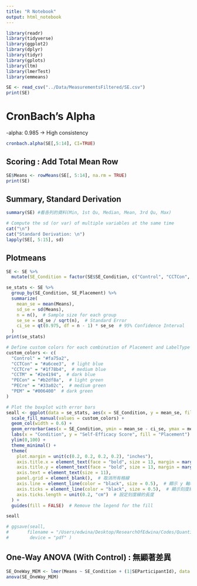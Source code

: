 ```yaml
---
title: "R Notebook"
output: html_notebook
---
```


```r
library(readr)
library(tidyverse)
library(ggplot2)
library(dplyr)
library(tidyr)
library(gplots)
library(ltm)
library(lmerTest)
library(emmeans)
```

```r
SE <- read_csv("../Data/MeasurementsFiltered/SE.csv")
print(SE) 
```

# CronBach's Alpha
-alpha: 0.985 -> High consistency

```r
cronbach.alpha(SE[,5:14], CI=TRUE)
```


## Scoring : Add Total Mean Row

```r
SE$Means <- rowMeans(SE[, 5:14], na.rm = TRUE)
print(SE)
```

## Summary, Standard Derivation

```r
summary(SE) #看各列的資料(Min, 1st Qu, Median, Mean, 3rd Qu, Max)

# Compute the sd (or var) of multiple variables at the same time
cat("\n")
cat("Standard Derivation: \n")
lapply(SE[, 5:15], sd)
```

## Plotmeans

```r
SE <- SE %>%
  mutate(SE_Condition = factor(SE$SE_Condition, c("Control", "CCTCon", "CCTCre", "CCTM", "PECon", "PECre", "PEM")))

se_stats <- SE %>%
  group_by(SE_Condition, SE_Placement) %>%
  summarize(
    mean_se = mean(Means),
    sd_se = sd(Means),
    n = n(),  # Sample size for each group
    se_se = sd_se / sqrt(n),  # Standard Error
    ci_se = qt(0.975, df = n - 1) * se_se  # 95% Confidence Interval
  )
print(se_stats)

# Define custom colors for each combination of Placement and LabelType
custom_colors <- c(
  "Control" = "#fa75a2",
  "CCTCon" = "#a6cee3",  # light blue
  "CCTCre" = "#1f78b4",  # medium blue
  "CCTM" = "#2e4194",  # dark blue
  "PECon" = "#b2df8a",  # light green
  "PECre" = "#33a02c",  # medium green
  "PEM" = "#006400"  # dark green
)

# Plot the boxplot with error bars
seall <- ggplot(data = se_stats, aes(x = SE_Condition, y = mean_se, fill = SE_Condition)) + 
  scale_fill_manual(values = custom_colors) + 
  geom_col(width = 0.6) +
  geom_errorbar(aes(x = SE_Condition, ymin = mean_se - ci_se, ymax = mean_se + ci_se), width = 0.3, color = "black") +
  labs(x = "Condition", y = "Self-Efficacy Score", fill = "Placement") +
  ylim(0,100) +
  theme_minimal() +
  theme(
    plot.margin = unit(c(0.2, 0.2, 0.2, 0.2), "inches"),
    axis.title.x = element_text(face = "bold", size = 13, margin = margin(t = 15)),
    axis.title.y = element_text(face = "bold", size = 13, margin = margin(r = 15)),
    axis.text = element_text(size = 11),
    panel.grid = element_blank(),  # 取消所有格線
    axis.line = element_line(color = "black", size = 0.5),  # 顯示 y 軸和 x 軸線
    axis.ticks = element_line(color = "black", size = 0.5),  # 顯示刻度線
    axis.ticks.length = unit(0.2, "cm")  # 設定刻度線的長度
  ) +
  guides(fill = FALSE)  # Remove the legend for the fill

seall

# ggsave(seall, 
#       filename = "/Users/edwina/Desktop/ResearchOfEdwina/Codes/Quantitative/RPlots/Self-Efficacy/Self-Efficacy of All Conditions.pdf",
#        device = "pdf" )
```


## One-Way ANOVA (With Control) : 無顯著差異

```r
SE_OneWay_MEM <- lmer(Means ~ SE_Condition + (1|SEParticipantId), data = SE)
anova(SE_OneWay_MEM)
```



